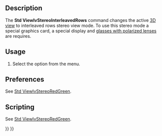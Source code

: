 <languages/>
<translate>

<!--T:1-->
{{Docnav
|[[Std_ViewIvStereoQuadBuff|ViewIvStereoQuadBuff]]
|[[Std_ViewIvStereoInterleavedColumns|ViewIvStereoInterleavedColumns]]
|[[Std_View_Menu|Std View Menu]]
|IconL=Std_ViewIvStereoQuadBuff.svg
|IconR=Std_ViewIvStereoInterleavedColumns.svg
|IconC=Freecad.svg
}}

<!--T:2-->
{{GuiCommand
|Name=Std ViewIvStereoInterleavedRows
|MenuLocation=View → Stereo → Stereo interleaved Rows
|Workbenches=All
|SeeAlso=[[Std_ViewIvStereoRedGreen|Std ViewIvStereoRedGreen]], [[Std_ViewIvStereoQuadBuff|Std ViewIvStereoQuadBuff]], [[Std_ViewIvStereoInterleavedColumns|Std ViewIvStereoInterleavedColumns]], [[Std_ViewIvStereoOff|Std ViewIvStereoOff]]
}}

==Description== <!--T:3-->

<!--T:4-->
The '''Std ViewIvStereoInterleavedRows''' command changes the active [[3D_view|3D view]] to interleaved rows stereo view mode. To use this stereo mode a special graphics card, a special display and [https://en.wikipedia.org/wiki/Polarized_3D_system glasses with polarized lenses] are requires.

==Usage== <!--T:5-->

<!--T:6-->
# Select the {{MenuCommand|View → Stereo → [[Image:Std_ViewIvStereoInterleavedRows.svg|16px]] Stereo interleaved Rows}} option from the menu.

==Preferences== <!--T:7-->

<!--T:13-->
See [[Std_ViewIvStereoRedGreen#Preferences|Std ViewIvStereoRedGreen]].

==Scripting== <!--T:9-->

<!--T:14-->
See [[Std_ViewIvStereoRedGreen#Scripting|Std ViewIvStereoRedGreen]].


<!--T:12-->
{{Docnav
|[[Std_ViewIvStereoQuadBuff|ViewIvStereoQuadBuff]]
|[[Std_ViewIvStereoInterleavedColumns|ViewIvStereoInterleavedColumns]]
|[[Std_View_Menu|Std View Menu]]
|IconL=Std_ViewIvStereoQuadBuff.svg
|IconR=Std_ViewIvStereoInterleavedColumns.svg
|IconC=Freecad.svg
}}

</translate>
{{Std_Base_navi{{#translation:}}}}
{{Userdocnavi{{#translation:}}}}